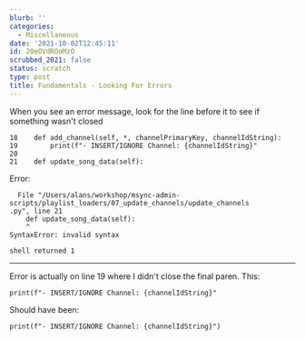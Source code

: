 ```yaml
---
blurb: ''
categories:
  - Miscellaneous
date: '2021-10-02T12:45:11'
id: 20eOVdROoMzO
scrubbed_2021: false
status: scratch
type: post
title: Fundamentals - Looking For Errors
---
```


When you see an error message, look for the line before it to see if something wasn't closed


```python3
18    def add_channel(self, *, channelPrimaryKey, channelIdString):
19        print(f"- INSERT/IGNORE Channel: {channelIdString}"
20
21    def update_song_data(self):
```
    
    
Error: 
    
```
  File "/Users/alans/workshop/msync-admin-scripts/playlist_loaders/07_update_channels/update_channels
.py", line 21
    def update_song_data(self):
    ^
SyntaxError: invalid syntax

shell returned 1
```

---

Error is actually on line 19 where I didn't close the final paren. This: 

```python3
print(f"- INSERT/IGNORE Channel: {channelIdString}"
```

Should have been:

```python3
print(f"- INSERT/IGNORE Channel: {channelIdString}")
```
